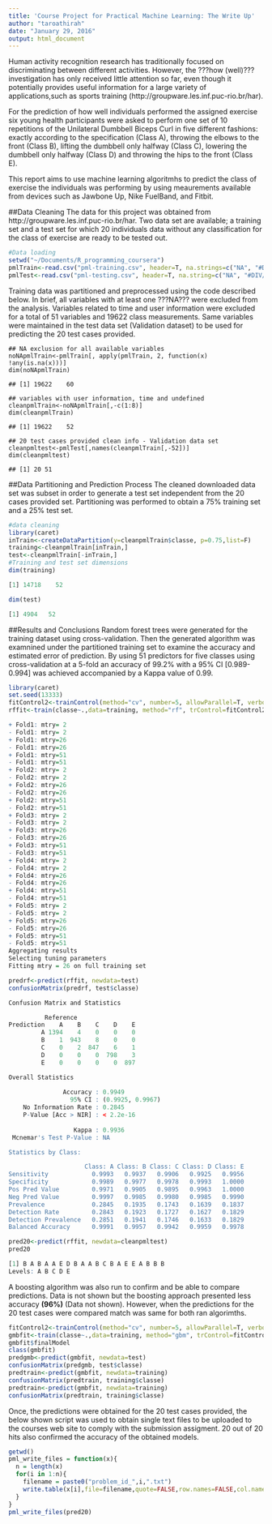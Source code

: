 ```yaml
---
title: 'Course Project for Practical Machine Learning: The Write Up'
author: "taroathirah"
date: "January 29, 2016"
output: html_document
---
```


Human activity recognition research has traditionally focused on discriminating between different activities. However, the ???how (well)??? investigation has only received little attention so far, even though it potentially provides useful information for a large variety of applications,such as sports training (http://groupware.les.inf.puc-rio.br/har).

For the prediction of how well individuals performed the assigned exercise six young health participants were asked to perform one set of 10 repetitions of the Unilateral Dumbbell Biceps Curl in five different fashions: exactly according to the specification (Class A), throwing the elbows to the front (Class B), lifting the dumbbell only halfway (Class C), lowering the dumbbell only halfway (Class D) and throwing the hips to the front (Class E).

This report aims to use machine learning algoritmhs to predict the class of exercise the individuals was performing by using meaurements available from devices such as Jawbone Up, Nike FuelBand, and Fitbit.

##Data Cleaning
The data for this project was obtained from http://groupware.les.inf.puc-rio.br/har. Two data set are available; a training set and a test set for which 20 individuals data without any classification for the class of exercise are ready to be tested out.

```r
#Data loading
setwd("~/Documents/R_programming_coursera")
pmlTrain<-read.csv("pml-training.csv", header=T, na.strings=c("NA", "#DIV/0!"))
pmlTest<-read.csv("pml-testing.csv", header=T, na.string=c("NA", "#DIV/0!"))
```

Training data was partitioned and preprocessed using the code described below. In brief, all variables with at least one ???NA??? were excluded from the analysis. Variables related to time and user information were excluded for a total of 51 variables and 19622 class measurements. Same variables were maintained in the test data set (Validation dataset) to be used for predicting the 20 test cases provided.

```
## NA exclusion for all available variables
noNApmlTrain<-pmlTrain[, apply(pmlTrain, 2, function(x) !any(is.na(x)))] 
dim(noNApmlTrain)
```
```
## [1] 19622    60
```
```
## variables with user information, time and undefined
cleanpmlTrain<-noNApmlTrain[,-c(1:8)]
dim(cleanpmlTrain)
```
```
## [1] 19622    52
```
```
## 20 test cases provided clean info - Validation data set
cleanpmltest<-pmlTest[,names(cleanpmlTrain[,-52])]
dim(cleanpmltest)
```
```
## [1] 20 51
```
##Data Partitioning and Prediction Process
The cleaned downloaded data set was subset in order to generate a test set independent from the 20 cases provided set. Partitioning was performed to obtain a 75% training set and a 25% test set.

```r
#data cleaning
library(caret)
inTrain<-createDataPartition(y=cleanpmlTrain$classe, p=0.75,list=F)
training<-cleanpmlTrain[inTrain,] 
test<-cleanpmlTrain[-inTrain,] 
#Training and test set dimensions
dim(training)
```
```r
[1] 14718    52
```
```r
dim(test)
```
```r
[1] 4904   52
```

##Results and Conclusions
Random forest trees were generated for the training dataset using cross-validation. Then the generated algorithm was examnined under the partitioned training set to examine the accuracy and estimated error of prediction. By using 51 predictors for five classes using cross-validation at a 5-fold an accuracy of 99.2% with a 95% CI [0.989-0.994] was achieved accompanied by a Kappa value of 0.99.


```r
library(caret)
set.seed(13333)
fitControl2<-trainControl(method="cv", number=5, allowParallel=T, verbose=T)
rffit<-train(classe~.,data=training, method="rf", trControl=fitControl2, verbose=F)
```
```r
+ Fold1: mtry= 2 
- Fold1: mtry= 2 
+ Fold1: mtry=26 
- Fold1: mtry=26 
+ Fold1: mtry=51 
- Fold1: mtry=51 
+ Fold2: mtry= 2 
- Fold2: mtry= 2 
+ Fold2: mtry=26 
- Fold2: mtry=26 
+ Fold2: mtry=51 
- Fold2: mtry=51 
+ Fold3: mtry= 2 
- Fold3: mtry= 2 
+ Fold3: mtry=26 
- Fold3: mtry=26 
+ Fold3: mtry=51 
- Fold3: mtry=51 
+ Fold4: mtry= 2 
- Fold4: mtry= 2 
+ Fold4: mtry=26 
- Fold4: mtry=26 
+ Fold4: mtry=51 
- Fold4: mtry=51 
+ Fold5: mtry= 2 
- Fold5: mtry= 2 
+ Fold5: mtry=26 
- Fold5: mtry=26 
+ Fold5: mtry=51 
- Fold5: mtry=51 
Aggregating results
Selecting tuning parameters
Fitting mtry = 26 on full training set
```
```r
predrf<-predict(rffit, newdata=test)
confusionMatrix(predrf, test$classe)
```
```r
Confusion Matrix and Statistics

          Reference
Prediction    A    B    C    D    E
         A 1394    4    0    0    0
         B    1  943    8    0    0
         C    0    2  847    6    1
         D    0    0    0  798    3
         E    0    0    0    0  897

Overall Statistics
                                          
               Accuracy : 0.9949          
                 95% CI : (0.9925, 0.9967)
    No Information Rate : 0.2845          
    P-Value [Acc > NIR] : < 2.2e-16       
                                          
                  Kappa : 0.9936          
 Mcnemar's Test P-Value : NA              

Statistics by Class:

                     Class: A Class: B Class: C Class: D Class: E
Sensitivity            0.9993   0.9937   0.9906   0.9925   0.9956
Specificity            0.9989   0.9977   0.9978   0.9993   1.0000
Pos Pred Value         0.9971   0.9905   0.9895   0.9963   1.0000
Neg Pred Value         0.9997   0.9985   0.9980   0.9985   0.9990
Prevalence             0.2845   0.1935   0.1743   0.1639   0.1837
Detection Rate         0.2843   0.1923   0.1727   0.1627   0.1829
Detection Prevalence   0.2851   0.1941   0.1746   0.1633   0.1829
Balanced Accuracy      0.9991   0.9957   0.9942   0.9959   0.9978
```

```r
pred20<-predict(rffit, newdata=cleanpmltest)
pred20
```
```r
[1] B A B A A E D B A A B C B A E E A B B B
Levels: A B C D E
```

A boosting algorithm was also run to confirm and be able to compare predictions. Data is not shown but the boosting approach presented less accuracy __(96%)__ (Data not shown). However, when the predictions for the 20 test cases were compared match was same for both ran algorimths.

```r
fitControl2<-trainControl(method="cv", number=5, allowParallel=T, verbose=T)
gmbfit<-train(classe~.,data=training, method="gbm", trControl=fitControl2, verbose=F)
gmbfit$finalModel
class(gmbfit)
predgmb<-predict(gmbfit, newdata=test)
confusionMatrix(predgmb, test$classe)
predtrain<-predict(gmbfit, newdata=training)
confusionMatrix(predtrain, training$classe)
predtrain<-predict(gmbfit, newdata=training)
confusionMatrix(predtrain, training$classe)
```

Once, the predictions were obtained for the 20 test cases provided, the below shown script was used to obtain single text files to be uploaded to the courses web site to comply with the submission assigment. 20 out of 20 hits also confirmed the accuracy of the obtained models.

```r
getwd()
pml_write_files = function(x){
  n = length(x)
  for(i in 1:n){
    filename = paste0("problem_id_",i,".txt")
    write.table(x[i],file=filename,quote=FALSE,row.names=FALSE,col.names=FALSE)
  }
}
pml_write_files(pred20)
```
